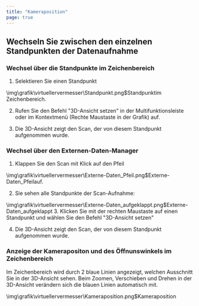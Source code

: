 ```yaml
---
title: "Kameraposition"
page: true
---
```

## Wechseln Sie zwischen den einzelnen Standpunkten der Datenaufnahme
<GeoMapper>

### Wechsel &#252;ber die Standpunkte im Zeichenbereich

1. Selektieren Sie einen Standpunkt 


<Image>\img\grafik\virtuellervermesser\Standpunkt.png$Standpunkt</Image>im Zeichenbereich.


2. Rufen Sie den Befehl &quot;3D-Ansicht setzen&quot; in der Multifunktionsleiste oder im Kontextmen&#252; (Rechte Maustaste in der Grafik) auf.


3. Die 3D-Ansicht zeigt den Scan, der von diesem Standpunkt aufgenommen wurde.






### Wechsel &#252;ber den Externen-Daten-Manager

1.  Klappen Sie den Scan mit Klick auf den Pfeil 


<Image>\img\grafik\virtuellervermesser\Externe-Daten_Pfeil.png$Externe-Daten_Pfeil</Image>auf. 


2.  Sie sehen alle Standpunkte der Scan-Aufnahme: 


<Image>\img\grafik\virtuellervermesser\Externe-Daten_aufgeklappt.png$Externe-Daten_aufgeklappt</Image>
3.  Klicken Sie mit der rechten Maustaste auf einen Standpunkt und w&#228;hlen Sie den Befehl &quot;3D-Ansicht setzen&quot;


4. Die 3D-Ansicht zeigt den Scan, der von diesem Standpunkt aufgenommen wurde.






### Anzeige der Kamerapositon und des &#214;ffnunswinkels im Zeichenbereich
Im Zeichenbereich wird durch 2 blaue Linien angezeigt, welchen Ausschnitt Sie in der 3D-Ansicht sehen. Beim Zoomen, Verschieben und Drehen in der 3D-Ansicht ver&#228;ndern sich die blauen Linien automatisch mit.

<Image>\img\grafik\virtuellervermesser\Kameraposition.png$Kameraposition</Image>
</GeoMapper>
